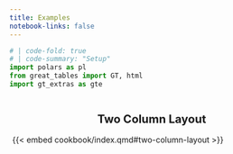 ```yaml
---
title: Examples
notebook-links: false
---
```


<style>
.example {
    padding: 5px;
}

iframe {
    overflow: hidden;
}

h3 {
    text-align: center;
}

h3 a {
    text-decoration: none;
    font-size: 20px;

}
</style>

```python
# | code-fold: true
# | code-summary: "Setup"
import polars as pl
from great_tables import GT, html
import gt_extras as gte
```


::::: {.grid}

:::{.g-col-lg-5 .g-col-12 .example .shrink-example}
### [Two Column Layout](./cookbook/index.qmd#two-column-layout)
{{< embed cookbook/index.qmd#two-column-layout >}}
:::



:::::
